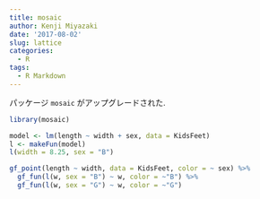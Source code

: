 ```yaml
---
title: mosaic
author: Kenji Miyazaki
date: '2017-08-02'
slug: lattice
categories:
  - R
tags:
  - R Markdown
---
```

パッケージ `mosaic` がアップグレードされた.

```r
library(mosaic)
```

```r
model <- lm(length ~ width + sex, data = KidsFeet)
l <- makeFun(model)
l(width = 8.25, sex = "B")
```

```r
gf_point(length ~ width, data = KidsFeet, color = ~ sex) %>% 
  gf_fun(l(w, sex = "B") ~ w, color = ~"B") %>%
  gf_fun(l(w, sex = "G") ~ w, color = ~"G")
```

